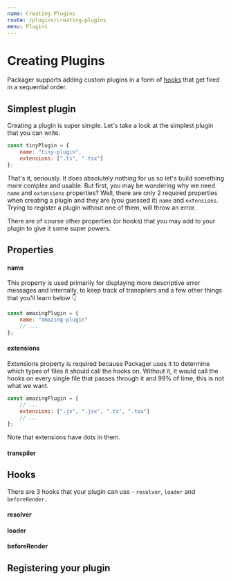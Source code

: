 ```yaml
---
name: Creating Plugins
route: /plugins/creating-plugins
menu: Plugins
---
```



# Creating Plugins

Packager supports adding custom plugins in a form of [hooks](#hooks) that get fired in a sequential order.

## Simplest plugin

Creating a plugin is super simple. Let's take a look at the simplest plugin that you can write.

```js
const tinyPlugin = {
    name: "tiny-plugin",
    extensions: [".ts", ".tsx"]
};
```

That's it, seriously. It does absolutely nothing for us so let's build something more complex and usable.
But first, you may be wondering why we need `name` and `extensions` properties? Well, there are only 2 required properties when creating a plugin and they are (you guessed it) `name` and `extensions`. Trying to register a plugin without one of them, will throw an error.

There are of course other properties (or hooks) that you may add to your plugin to give it some super powers.

## Properties

#### name

This property is used primarily for displaying more descriptive error messages and internally, to keep track of transpilers and a few other things that you'll learn below 👇

<ApiProps type="string" required="true" />

```js usage=true
const amazingPlugin = {
    name: "amazing-plugin"
    // ...
};
```

#### extensions

Extensions property is required because Packager uses it to determine which types of files it should call the hooks on. Without it, it would call the hooks on every single file that passes through it and 99% of time, this is not what we want.

<ApiProps type="string[]" required="true" />

```js usage=true
const amazingPlugin = {
    // ...
    extensions: [".js", ".jsx", ".ts", ".tsx"]
    // ...
};
```

<Note>Note that extensions have dots in them.</Note>

#### transpiler

## Hooks

There are 3 hooks that your plugin can use - `resolver`, `loader` and `beforeRender`.

#### resolver

#### loader

#### beforeRender

## Registering your plugin
